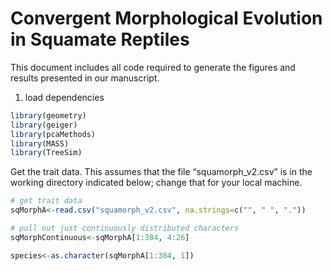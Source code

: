 Convergent Morphological Evolution in Squamate Reptiles
========================================================

This document includes all code required to generate the figures and results presented in our manuscript.

(1) load dependencies

```r
library(geometry)
library(geiger)
library(pcaMethods)
library(MASS)
library(TreeSim)
```

Get the trait data. This assumes that the file "squamorph_v2.csv" is in the working directory indicated below; change that for your local machine.

```r
# get trait data
sqMorphA<-read.csv("squamorph_v2.csv", na.strings=c("", " ", "."))

# pull out just continuously distributed characters
sqMorphContinuous<-sqMorphA[1:384, 4:26]

species<-as.character(sqMorphA[1:384, 1])
```


